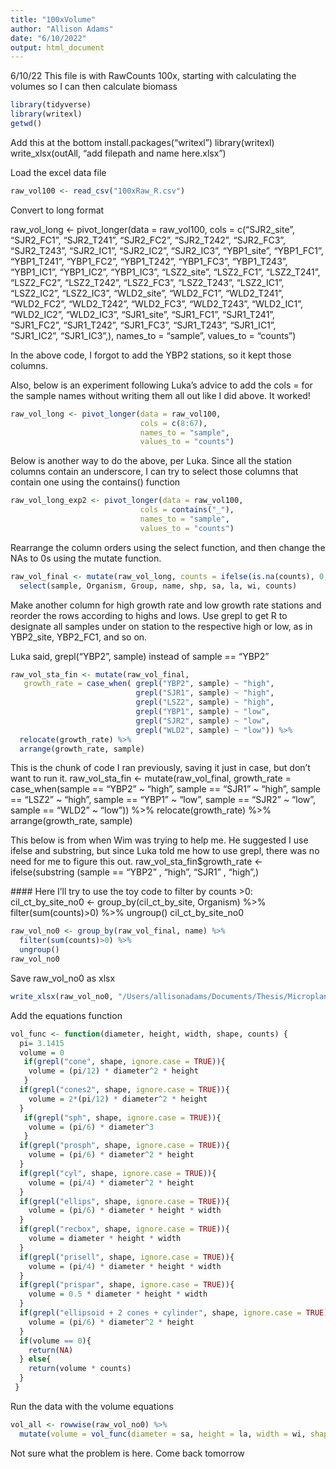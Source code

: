 ```yaml
---
title: "100xVolume"
author: "Allison Adams"
date: "6/10/2022"
output: html_document
---
```

6/10/22
This file is with RawCounts 100x, starting with calculating the volumes so I can then calculate biomass


```r
library(tidyverse)
library(writexl)
getwd()
```
Add this at the bottom
install.packages("writexl")
library(writexl)
write_xlsx(outAll, "add filepath and name here.xlsx")

Load the excel data file
```r
raw_vol100 <- read_csv("100xRaw_R.csv")
```
Convert to long format

raw_vol_long <- pivot_longer(data = raw_vol100,
                             cols = c("SJR2_site", "SJR2_FC1", 
                                      "SJR2_T241", "SJR2_FC2", 
                                      "SJR2_T242", "SJR2_FC3", 
                                      "SJR2_T243", "SJR2_IC1", 
                                      "SJR2_IC2", "SJR2_IC3", 
                                      "YBP1_site", "YBP1_FC1", 
                                      "YBP1_T241", "YBP1_FC2", 
                                      "YBP1_T242", "YBP1_FC3", 
                                      "YBP1_T243", "YBP1_IC1", 
                                      "YBP1_IC2", "YBP1_IC3", 
                                      "LSZ2_site", "LSZ2_FC1", 
                                      "LSZ2_T241", "LSZ2_FC2", 
                                      "LSZ2_T242", "LSZ2_FC3", 
                                      "LSZ2_T243", "LSZ2_IC1", 
                                      "LSZ2_IC2", "LSZ2_IC3",
                                      "WLD2_site", "WLD2_FC1", 
                                      "WLD2_T241", "WLD2_FC2", 
                                      "WLD2_T242", "WLD2_FC3", 
                                      "WLD2_T243", "WLD2_IC1", 
                                      "WLD2_IC2", "WLD2_IC3",
                                      "SJR1_site", "SJR1_FC1", 
                                      "SJR1_T241", "SJR1_FC2", 
                                      "SJR1_T242", "SJR1_FC3", 
                                      "SJR1_T243", "SJR1_IC1", 
                                      "SJR1_IC2", "SJR1_IC3",),
                             names_to = "sample",
                             values_to = "counts")

In the above code, I forgot to add the YBP2 stations, so it kept those columns.

Also, below is an experiment following Luka's advice to add the cols = for the sample names without writing them all out like I did above. It worked!

```r
raw_vol_long <- pivot_longer(data = raw_vol100,
                             cols = c(8:67),
                             names_to = "sample",
                             values_to = "counts")
```

Below is another way to do the above, per Luka. Since all the station columns contain an underscore, I can try to select those columns that contain one using the contains() function
```r
raw_vol_long_exp2 <- pivot_longer(data = raw_vol100,
                             cols = contains("_"),
                             names_to = "sample",
                             values_to = "counts")
```
Rearrange the column orders using the select function, and then change the NAs to 0s using the mutate function.
```r
raw_vol_final <- mutate(raw_vol_long, counts = ifelse(is.na(counts), 0, counts)) %>% 
  select(sample, Organism, Group, name, shp, sa, la, wi, counts)
```
Make another column for high growth rate and low growth rate stations and reorder the rows according to highs and lows. Use grepl to get R to designate all samples under on station to the respective high or low, as in YBP2_site, YBP2_FC1, and so on.

Luka said, grepl("YBP2", sample)
instead of
sample == "YBP2"

```r
raw_vol_sta_fin <- mutate(raw_vol_final, 
   growth_rate = case_when( grepl("YBP2", sample) ~ "high",
                            grepl("SJR1", sample) ~ "high",
                            grepl("LSZ2", sample) ~ "high",
                            grepl("YBP1", sample) ~ "low",
                            grepl("SJR2", sample) ~ "low",
                            grepl("WLD2", sample) ~ "low")) %>% 
  relocate(growth_rate) %>% 
  arrange(growth_rate, sample)
```


This is the chunk of code I ran previously, saving it just in case, but don't want to run it.
raw_vol_sta_fin <- mutate(raw_vol_final, 
   growth_rate = case_when(sample == "YBP2" ~ "high",
                           sample == "SJR1" ~ "high",
                           sample == "LSZ2" ~ "high",
                           sample == "YBP1" ~ "low",
                           sample == "SJR2" ~ "low",
                           sample == "WLD2" ~ "low")) %>% 
  relocate(growth_rate) %>% 
  arrange(growth_rate, sample)
  
This below is from when Wim was trying to help me. He suggested I use ifelse and substring, but since Luka told me how to use grepl, there was no need for me to figure this out.
raw_vol_sta_fin$growth_rate <- 
 ifelse(substring (sample == "YBP2" , "high",
        "SJR1" , "high",)
        
 #### Here I'll try to use the toy code to filter by counts >0:
 cil_ct_by_site_no0 <- group_by(cil_ct_by_site, Organism) %>% 
  filter(sum(counts)>0) %>% 
  ungroup()
cil_ct_by_site_no0  

```r
raw_vol_no0 <- group_by(raw_vol_final, name) %>% 
  filter(sum(counts)>0) %>% 
  ungroup()
raw_vol_no0
```
Save raw_vol_no0 as xlsx
```r
write_xlsx(raw_vol_no0, "/Users/allisonadams/Documents/Thesis/Microplankton/R Work/100x June 2022/Raw_Vol.xlsx")
```

Add the equations function

```r
vol_func <- function(diameter, height, width, shape, counts) {
  pi= 3.1415
  volume = 0
   if(grepl("cone", shape, ignore.case = TRUE)){
    volume = (pi/12) * diameter^2 * height
   }
  if(grepl("cones2", shape, ignore.case = TRUE)){
    volume = 2*(pi/12) * diameter^2 * height
  }
   if(grepl("sph", shape, ignore.case = TRUE)){
    volume = (pi/6) * diameter^3
   } 
  if(grepl("prosph", shape, ignore.case = TRUE)){
    volume = (pi/6) * diameter^2 * height
  }
  if(grepl("cyl", shape, ignore.case = TRUE)){
    volume = (pi/4) * diameter^2 * height
  }
  if(grepl("ellips", shape, ignore.case = TRUE)){
    volume = (pi/6) * diameter * height * width
  }
  if(grepl("recbox", shape, ignore.case = TRUE)){
    volume = diameter * height * width
  }
  if(grepl("prisell", shape, ignore.case = TRUE)){
    volume = (pi/4) * diameter * height * width
  }
  if(grepl("prispar", shape, ignore.case = TRUE)){
    volume = 0.5 * diameter * height * width
  }
  if(grepl("ellipsoid + 2 cones + cylinder", shape, ignore.case = TRUE)){
    volume = (pi/6) * diameter^2 * height
  }
  if(volume == 0){
    return(NA)
  } else{
    return(volume * counts)
  }
 }
```

Run the data with the volume equations
```r
vol_all <- rowwise(raw_vol_no0) %>% 
  mutate(volume = vol_func(diameter = sa, height = la, width = wi, shape = shp, counts = counts))
```
Not sure what the problem is here. Come back tomorrow

